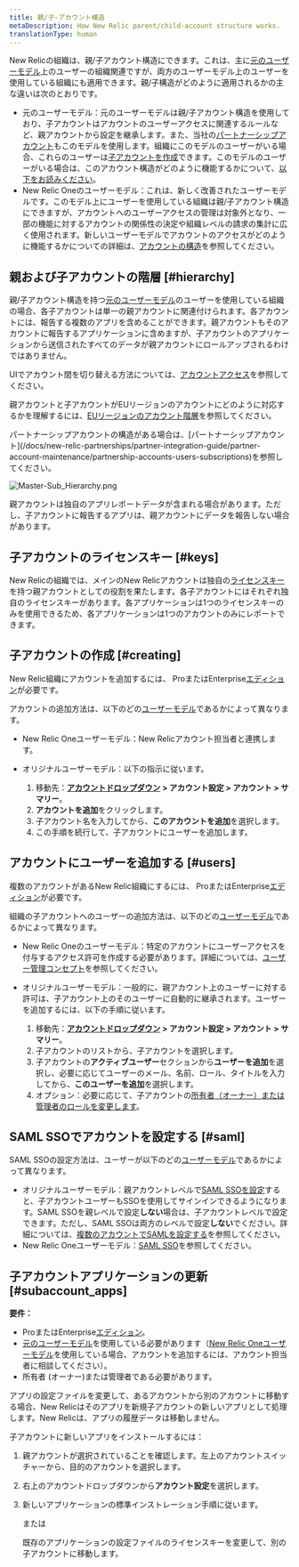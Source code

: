 ```yaml
---
title: 親/子-アカウント構造
metaDescription: How New Relic parent/child-account structure works.
translationType: human
---
```



New Relicの組織は、親/子アカウント構造にできます。これは、主に[元のユーザーモデル](/docs/accounts/original-accounts-billing/original-product-based-pricing/overview-user-models)上のユーザーの組織関連ですが、両方のユーザーモデル上のユーザーを使用している組織にも適用できます。親/子構造がどのように適用されるかの主な違いは次のとおりです。

* 元のユーザーモデル：元のユーザーモデルは親/子アカウント構造を使用しており、子アカウントはアカウントのユーザーアクセスに関連するルールなど、親アカウントから設定を継承します。また、当社の[パートナーシップアカウント](/docs/new-relic-partnerships/partner-integration-guide/partner-account-maintenance/partnership-accounts-users-subscriptions)もこのモデルを使用します。組織にこのモデルのユーザーがいる場合、これらのユーザーは[子アカウントを作成](#creating)できます。このモデルのユーザーがいる場合は、このアカウント構造がどのように機能するかについて、[以下をお読みください](#hierarchy)。
* New Relic Oneのユーザーモデル：これは、新しく改善されたユーザーモデルです。このモデル上にユーザーを使用している組織は親/子アカウント構造にできますが、アカウントへのユーザーアクセスの管理は対象外となり、一部の機能に対するアカウントの関係性の決定や組織レベルの請求の集計に広く使用されます。新しいユーザーモデルでアカウントのアクセスがどのように機能するかについての詳細は、[アカウントの構造](/docs/accounts/accounts-billing/account-structure/new-relic-account-structure)を参照してください。

## 親および子アカウントの階層 [#hierarchy]

親/子アカウント構造を持つ[元のユーザーモデル](#requirements)のユーザーを使用している組織の場合、各子アカウントは単一の親アカウントに関連付けられます。各アカウントには、報告する複数のアプリを含めることができます。親アカウントもそのアカウントに報告するアプリケーションに含めますが、子アカウントのアプリケーションから送信されたすべてのデータが親アカウントにロールアップされるわけではありません。

UIでアカウント間を切り替える方法については、[アカウントアクセス](/docs/accounts/accounts-billing/general-account-settings/factors-affecting-access-features-data#account-access)を参照してください。

親アカウントと子アカウントがEUリージョンのアカウントにどのように対応するかを理解するには、[EUリージョンのアカウント階層](/docs/using-new-relic/welcome-new-relic/getting-started/introduction-eu-region-data-center#global-account-hierarchy)を参照してください。

<Callout variant="tip">
  パートナーシップアカウントの構造がある場合は、[パートナーシップアカウント](/docs/new-relic-partnerships/partner-integration-guide/partner-account-maintenance/partnership-accounts-users-subscriptions)を参照してください。
</Callout>

<img
  src={masterSubHierarchy}
  title="Master-Sub_Hierarchy.png"
  alt="Master-Sub_Hierarchy.png"
/>

<figcaption>
  親アカウントは独自のアプリレポートデータが含まれる場合があります。ただし、子アカウントに報告するアプリは、親アカウントにデータを報告しない場合があります。
</figcaption>

## 子アカウントのライセンスキー [#keys]

New Relicの組織では、メインのNew Relicアカウントは独自の[ライセンスキー](/docs/apis/intro-apis/new-relic-api-keys/#ingest-license-key)を持つ親アカウントとしての役割を果たします。各子アカウントにはそれぞれ独自のライセンスキーがあります。各アプリケーションは1つのライセンスキーのみを使用できるため、各アプリケーションは1つのアカウントのみにレポートできます。

## 子アカウントの作成 [#creating]

New Relic組織にアカウントを追加するには、 ProまたはEnterprise[エディション](https://newrelic.com/pricing)が必要です。

アカウントの追加方法は、以下のどの[ユーザーモデル](/docs/accounts/original-accounts-billing/original-product-based-pricing/overview-changes-pricing-user-model#user-models)であるかによって異なります。

* New Relic Oneユーザーモデル：New Relicアカウント担当者と連携します。

* オリジナルユーザーモデル：以下の指示に従います。

  1. 移動先：**[アカウントドロップダウン](/docs/accounts-partnerships/education/getting-started-new-relic/glossary#account-dropdown) > アカウント設定 > アカウント > サマリー**。
  2. **アカウントを追加**をクリックします。
  3. 子アカウント名を入力してから、**このアカウントを追加**を選択します。
  4. この手順を続行して、子アカウントにユーザーを追加します。

## アカウントにユーザーを追加する [#users]

複数のアカウントがあるNew Relic組織にするには、 ProまたはEnterprise[エディション](https://newrelic.com/pricing)が必要です。

組織の子アカウントへのユーザーの追加方法は、以下のどの[ユーザーモデル](/docs/accounts/original-accounts-billing/original-product-based-pricing/overview-changes-pricing-user-model#user-models)であるかによって異なります。

* New Relic Oneのユーザーモデル：特定のアカウントにユーザーアクセスを付与するアクセス許可を作成する必要があります。詳細については、[ユーザー管理コンセプト](/docs/accounts/accounts-billing/new-relic-one-user-management/user-management-concepts#understand-concepts)を参照してください。

* オリジナルユーザーモデル：一般的に、親アカウント上のユーザーに対する許可は、子アカウント上のそのユーザーに自動的に継承されます。ユーザーを追加するには、以下の手順に従います。

  1. 移動先：**[アカウントドロップダウン](/docs/accounts-partnerships/education/getting-started-new-relic/glossary#account-dropdown) > アカウント設定 > アカウント > サマリー**。
  2. 子アカウントのリストから、子アカウントを選択します。
  3. 子アカウントの**アクティブユーザー**セクションから**ユーザーを追加**を選択し、必要に応じてユーザーのメール、名前、ロール、タイトルを入力してから、**このユーザーを追加**を選択します。
  4. オプション：必要に応じて、子アカウントの[所有者（オーナー）または管理者のロールを変更します](/docs/accounts-partnerships/accounts/account-setup/adding-updating-users)。

## SAML SSOでアカウントを設定する [#saml]

SAML SSOの設定方法は、ユーザーが以下のどの[ユーザーモデル](/docs/accounts/original-accounts-billing/original-product-based-pricing/overview-changes-pricing-user-model#user-models)であるかによって異なります。

* オリジナルユーザーモデル：親アカウントレベルで[SAML SSOを設定](/docs/accounts-partnerships/accounts/saml-single-sign/setting-sso)すると、子アカウントユーザーもSSOを使用してサインインできるようになります。SAML SSOを親レベルで設定**しない**場合は、子アカウントレベルで設定できます。ただし、SAML SSOは両方のレベルで設定**しない**でください。詳細については、[複数のアカウントでSAMLを設定する](/docs/accounts-partnerships/accounts/saml-single-sign/configuring-saml-multiple-accounts)を参照してください。
* New Relic Oneユーザーモデル：[SAML SSO](/docs/accounts/accounts-billing/new-relic-one-user-management/authentication-domains-saml-sso-scim-more)を参照してください。

## 子アカウントアプリケーションの更新 [#subaccount_apps]

**要件：**

* ProまたはEnterprise[エディション](https://newrelic.com/pricing)。
* [元のユーザーモデル](/docs/accounts/original-accounts-billing/original-product-based-pricing/overview-changes-pricing-user-model#user-models)を使用している必要があります（[New Relic Oneユーザーモデル](/docs/accounts/original-accounts-billing/original-product-based-pricing/overview-changes-pricing-user-model#user-models)を使用している場合、アカウントを追加するには、アカウント担当者に相談してください）。
* 所有者 (オーナー)または管理者である必要があります。

アプリの設定ファイルを変更して、あるアカウントから別のアカウントに移動する場合、New Relicはそのアプリを新規子アカウントの新しいアプリとして処理します。New Relicは、アプリの履歴データは移動しません。

子アカウントに新しいアプリをインストールするには：

1. 親アカウントが選択されていることを確認します。左上のアカウントスイッチャーから、目的のアカウントを選択します。

2. 右上のアカウントドロップダウンから**アカウント設定**を選択します。

3. 新しいアプリケーションの標準インストレーション手順に従います。

   または

   既存のアプリケーションの設定ファイルのライセンスキーを変更して、別の子アカウントに移動します。
